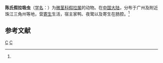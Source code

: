 {{Speciesbox
| taxon = Pseudolevinseniella cheni
| binomial_authority = (Tsai, 1955)<ref name='id10179'>{{cite web| url =http://www.bioinfo.cn/db05/BjdwSpecies.php?action=view&id=10179| title =陈氏假拉吸虫| work =《中国动物物种编目数据库》| publisher =中国科学院微生物研究所| author =中国科学院动物研究所| accessdate =2009-04-16| deadurl =yes| archiveurl =https://web.archive.org/web/20160305024805/http://www.bioinfo.cn/db05/BjdwSpecies.php?action=view&id=10179| archivedate =2016-03-05}}</ref>
}}

'''陈氏假拉吸虫'''（[[学名|学名]]：{{lang|la|''Pseudolevinseniella cheni''}}）为[[微茎科|微茎科]][[假拉属|假拉属]]的动物。在[[中国大陆|中国大陆]]，分布于广州及附近珠江三角州等地，营[[寄生|寄生]]生活，宿主家鸭、夜鹭以及寄生在肠腔。<ref name='id10179'/>

== 参考文献 ==
{{reflist}}

{{吸虫小作品}}

{{taxonbar}}
[[Category:_1955年描述的动物|C]]
[[Category:假拉属|C]]